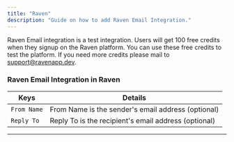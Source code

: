 ```yaml
---
title: "Raven"
description: "Guide on how to add Raven Email Integration."
---
```


Raven Email integration is a test integration. Users will get 100 free credits when they signup on the Raven platform. 
You can use these free credits to test the platform. If you need more credits please mail to support@ravenapp.dev.

### Raven Email Integration in Raven

| Keys            | Details                                                                                                                                                                                                                                                                                                                                                                                                                                                    |
| --------------- | ---------------------------------------------------------------------------------------------------------------------------------------------------------------------------------------------------------------------------------------------------------------------------------------------------------------------------------------------------------------------------------------------------------------------------------------------------------- |
| `From Name`     | From Name is the sender's email address (optional)   |
| `Reply To`     | Reply To is the recipient's email address (optional)  |
---